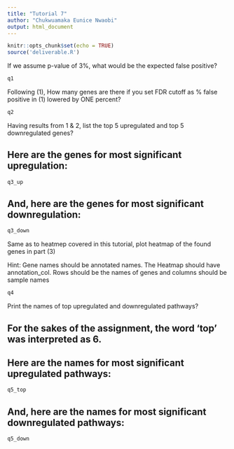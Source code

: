 ---
title: "Tutorial 7"
author: "Chukwuamaka Eunice Nwaobi"
output: html_document
---

```{r setup, include=FALSE}
knitr::opts_chunk$set(echo = TRUE)
source('deliverable.R')
```


If we assume p-value of 3%, what would be the expected false positive?
```{r, echo=FALSE}
q1
```

Following (1), How many genes are there if you set FDR cutoff as % false positive in (1) lowered by ONE percent?
```{r, echo=FALSE}
q2
```
Having results from 1 & 2, list the top 5 upregulated and top 5 downregulated genes?

## Here are the genes for most significant upregulation:
```{r, echo=FALSE}
q3_up
```
## And, here are the genes for most significant downregulation:
```{r, echo=FALSE}
q3_down
```
Same as to heatmep covered in this tutorial, plot heatmap of the found genes in part (3)

Hint: Gene names should be annotated names. The Heatmap should have annotation_col. Rows should be the names of genes and columns should be sample names
```{r, echo=FALSE}
q4
```

Print the names of top upregulated and downregulated pathways?

## For the sakes of the assignment, the word 'top' was interpreted as 6.
## Here are the names for most significant upregulated pathways:
```{r, echo=FALSE}
q5_top
```
## And, here are the names for most significant downregulated pathways:
```{r, echo=FALSE}
q5_down
```